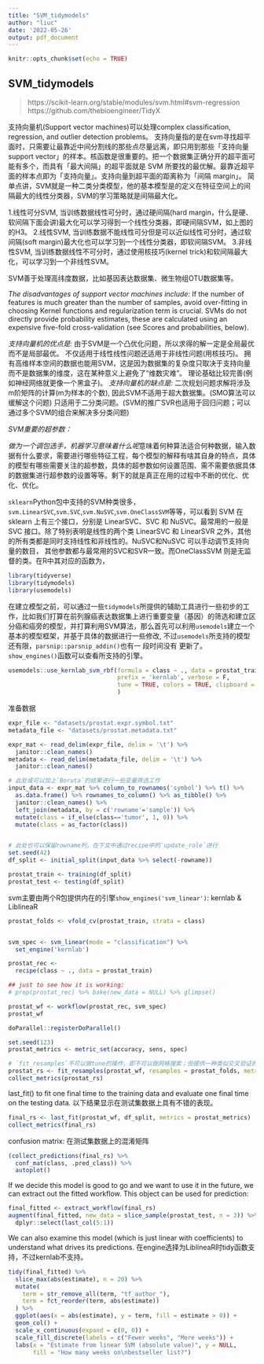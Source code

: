 ```yaml
---
title: "SVM_tidymodels"
author: "liuc"
date: '2022-05-26'
output: pdf_document
---
```


```r
knitr::opts_chunk$set(echo = TRUE)
```


## SVM_tidymodels

> https://scikit-learn.org/stable/modules/svm.html#svm-regression
> https://github.com/thebioengineer/TidyX


支持向量机(Support vector machines)可以处理complex classification, regression, and outlier detection problems。 支持向量指的是在svm寻找超平面时，只需要让最靠近中间分割线的那些点尽量远离，即只用到那些「支持向量 support vector」的样本。核函数是很重要的。把一个数据集正确分开的超平面可能有多个，而具有「最大间隔」的超平面就是 SVM 所要找的最优解。最靠近超平面的样本点即为「支持向量」。支持向量到超平面的距离称为「间隔 margin」。
简单点讲，SVM就是一种二类分类模型，他的基本模型是的定义在特征空间上的间隔最大的线性分类器，SVM的学习策略就是间隔最大化。

1.线性可分SVM,
当训练数据线性可分时，通过硬间隔(hard margin，什么是硬、软间隔下面会讲)最大化可以学习得到一个线性分类器，即硬间隔SVM，如上图的的H3。
2.线性SVM,
当训练数据不能线性可分但是可以近似线性可分时，通过软间隔(soft margin)最大化也可以学习到一个线性分类器，即软间隔SVM。
3.非线性SVM,
当训练数据线性不可分时，通过使用核技巧(kernel trick)和软间隔最大化，可以学习到一个非线性SVM。


SVM善于处理高纬度数据，比如基因表达数据集、微生物组OTU数据集等。

_The disadvantages of support vector machines include:_
If the number of features is much greater than the number of samples, avoid over-fitting in choosing Kernel functions and regularization term is crucial.
SVMs do not directly provide probability estimates, these are calculated using an expensive five-fold cross-validation (see Scores and probabilities, below).

*支持向量机的优点是:*
由于SVM是一个凸优化问题，所以求得的解一定是全局最优而不是局部最优。
不仅适用于线性线性问题还适用于非线性问题(用核技巧)。
拥有高维样本空间的数据也能用SVM，这是因为数据集的复杂度只取决于支持向量而不是数据集的维度，这在某种意义上避免了“维数灾难”。
理论基础比较完善(例如神经网络就更像一个黑盒子)。
*支持向量机的缺点是:*
二次规划问题求解将涉及m阶矩阵的计算(m为样本的个数), 因此SVM不适用于超大数据集。(SMO算法可以缓解这个问题)
只适用于二分类问题。(SVM的推广SVR也适用于回归问题；可以通过多个SVM的组合来解决多分类问题)


*SVM重要的超参数：*



*做为一个调包选手，机器学习意味着什么呢*意味着何种算法适合何种数据，输入数据有什么要求，需要进行哪些特征工程，每个模型的解释有啥其自身的特点，具体的模型有哪些需要关注的超参数，具体的超参数如何设置范围、需不需要依据具体的数据集进行超参数的设置等等。剩下的就是真正在用的过程中不断的优化、优化、优化。


`sklearn`Python包中支持的SVM种类很多，`svm.LinearSVC`,`svm.SVC`,`svm.NuSVC`,`svm.OneClassSVM`等等，可以看到 SVM 在 sklearn 上有三个接口，分别是 LinearSVC、SVC 和 NuSVC。最常用的一般是 SVC 接口。除了特别表明是线性的两个类 LinearSVC 和 LinearSVR 之外，其他的所有类都是同时支持线性和非线性的。NuSVC和NuSVC 可以手动调节支持向量的数目， 其他参数都与最常用的SVC和SVR一致。而OneClassSVM 则是无监督的类。在R中其对应的函数为，



```r
library(tidyverse)
library(tidymodels)
library(usemodels)

```


在建立模型之前，可以通过一些`tidymodels`所提供的辅助工具进行一些初步的工作，比如我们打算在前列腺癌表达数据集上进行重要变量（基因）的筛选和建立区分癌和癌旁的模型，并打算利用SVM算法，那么首先可以利用`usemodels`建立一个基本的模型框架，并基于具体的数据进行一些修改, 不过`usemodels`所支持的模型还有限，`parsnip::parsnip_addin()`也有一 段时间没有 更新了。
`show_engines()`函数可以查看所支持的引擎。
```r
usemodels::use_kernlab_svm_rbf(formula = class ~ ., data = prostat_train,
                               prefix = 'kernlab', verbose = F,
                               tune = TRUE, colors = TRUE, clipboard = F
                               )
```


准备数据
```r
expr_file <- "datasets/prostat.expr.symbol.txt"
metadata_file <- "datasets/prostat.metadata.txt"

expr_mat <- read_delim(expr_file, delim = '\t') %>% 
  janitor::clean_names()
metadata <- read_delim(metadata_file, delim = '\t') %>% 
  janitor::clean_names()

# 此处或可以加上`Boruta`的结果进行一些变量筛选工作
input_data <- expr_mat %>% column_to_rownames('symbol') %>% t() %>% 
  as.data.frame() %>% rownames_to_column() %>% as_tibble() %>% 
  janitor::clean_names() %>% 
  left_join(metadata, by = c('rowname'='sample')) %>% 
  mutate(class = if_else(class=='tumor', 1, 0)) %>% 
  mutate(class = as_factor(class))


# 此处也可以保留rowname列，在下文中通过recipe中的`update_role`进行
set.seed(42)
df_split <- initial_split(input_data %>% select(-rowname))

prostat_train <- training(df_split)
prostat_test <- testing(df_split)
```



svm主要由两个R包提供内在的引擎`show_engines('svm_linear')`: kernlab & LiblineaR
```r
prostat_folds <- vfold_cv(prostat_train, strata = class)


svm_spec <- svm_linear(mode = "classification") %>% 
  set_engine('kernlab')

prostat_rec <-
  recipe(class ~ ., data = prostat_train)

## just to see how it is working:
# prep(prostat_rec) %>% bake(new_data = NULL) %>% glimpse()

prostat_wf <- workflow(prostat_rec, svm_spec)
prostat_wf
```



```r
doParallel::registerDoParallel()

set.seed(123)
prostat_metrics <- metric_set(accuracy, sens, spec)

# `fit_resamples`不可以做tune的操作，即不可以做网格搜索；但提供一种类似交叉验证的操作
prostat_rs <- fit_resamples(prostat_wf, resamples = prostat_folds, metrics = prostat_metrics)
collect_metrics(prostat_rs)
```


last_fit() to fit one final time to the training data and evaluate one final time on the testing data.
以下结果显示在测试集数据上具有不错的表现。
```r
final_rs <- last_fit(prostat_wf, df_split, metrics = prostat_metrics)
collect_metrics(final_rs)
```


confusion matrix:
在测试集数据上的混淆矩阵
```r
(collect_predictions(final_rs) %>%
  conf_mat(class, .pred_class)) %>%
  autoplot()
```


If we decide this model is good to go and we want to use it in the future, we can extract out the fitted workflow. This object can be used for prediction:
```r
final_fitted <- extract_workflow(final_rs)
augment(final_fitted, new_data = slice_sample(prostat_test, n = 3)) %>% 
  dplyr::select(last_col(5:1))
```


We can also examine this model (which is just linear with coefficients) to understand what drives its predictions.
在engine选择为LiblineaR时tidy函数支持，不过kernlab不支持。
```r
tidy(final_fitted) %>%
  slice_max(abs(estimate), n = 20) %>%
  mutate(
    term = str_remove_all(term, "tf_author_"),
    term = fct_reorder(term, abs(estimate))
  ) %>%
  ggplot(aes(x = abs(estimate), y = term, fill = estimate > 0)) +
  geom_col() +
  scale_x_continuous(expand = c(0, 0)) +
  scale_fill_discrete(labels = c("Fewer weeks", "More weeks")) +
  labs(x = "Estimate from linear SVM (absolute value)", y = NULL, 
       fill = "How many weeks on\nbestseller list?")
```





